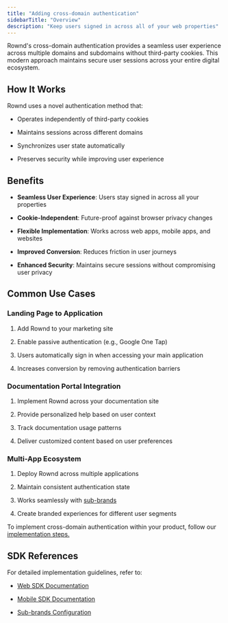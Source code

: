 ```yaml
---
title: "Adding cross-domain authentication"
sidebarTitle: "Overview"
description: "Keep users signed in across all of your web properties"
---
```


Rownd's cross-domain authentication provides a seamless user experience across multiple domains and subdomains without third-party cookies. This modern approach maintains secure user sessions across your entire digital ecosystem.

## How It Works

Rownd uses a novel authentication method that:

* Operates independently of third-party cookies

* Maintains sessions across different domains

* Synchronizes user state automatically

* Preserves security while improving user experience

## Benefits

* **Seamless User Experience**: Users stay signed in across all your properties

* **Cookie-Independent**: Future-proof against browser privacy changes

* **Flexible Implementation**: Works across web apps, mobile apps, and websites

* **Improved Conversion**: Reduces friction in user journeys

* **Enhanced Security**: Maintains secure sessions without compromising user privacy

## Common Use Cases

### Landing Page to Application

1. Add Rownd to your marketing site

2. Enable passive authentication (e.g., Google One Tap)

3. Users automatically sign in when accessing your main application

4. Increases conversion by removing authentication barriers

### Documentation Portal Integration

1. Implement Rownd across your documentation site

2. Provide personalized help based on user context

3. Track documentation usage patterns

4. Deliver customized content based on user preferences

### Multi-App Ecosystem

1. Deploy Rownd across multiple applications

2. Maintain consistent authentication state

3. Works seamlessly with [sub-brands](https://docs.rownd.io/configuration/customizations/sub-brands)

4. Create branded experiences for different user segments

To implement cross-domain authentication within your product, follow our[ implementation steps.](/configuration/cross-domain/implementation)

## SDK References

For detailed implementation guidelines, refer to:

* [Web SDK Documentation](https://docs.rownd.io/sdk-reference/web)

* [Mobile SDK Documentation](https://docs.rownd.io/sdk-reference/mobile)

* [Sub-brands Configuration](https://docs.rownd.io/configuration/customizations/sub-brands)
